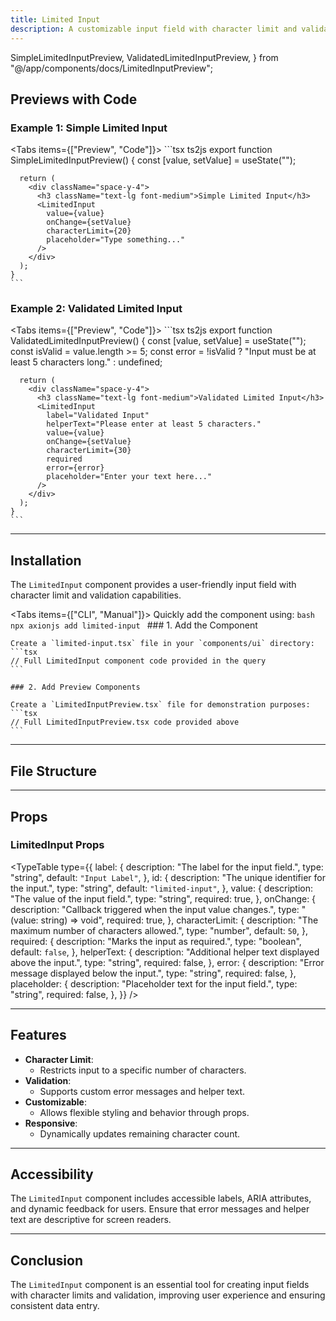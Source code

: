 ```yaml
---
title: Limited Input
description: A customizable input field with character limit and validation support.
---
```


  SimpleLimitedInputPreview,
  ValidatedLimitedInputPreview,
} from "@/app/components/docs/LimitedInputPreview";

## Previews with Code

### Example 1: Simple Limited Input

<Tabs items={["Preview", "Code"]}>
  <Tab value="Preview" className="m-auto h-auto pb-8 content-center">
    <SimpleLimitedInputPreview />
  </Tab>
  <Tab value="Code" className="w-auto h-auto">
    ```tsx ts2js
    export function SimpleLimitedInputPreview() {
      const [value, setValue] = useState("");

      return (
        <div className="space-y-4">
          <h3 className="text-lg font-medium">Simple Limited Input</h3>
          <LimitedInput
            value={value}
            onChange={setValue}
            characterLimit={20}
            placeholder="Type something..."
          />
        </div>
      );
    }
    ```
  </Tab>
</Tabs>

### Example 2: Validated Limited Input

<Tabs items={["Preview", "Code"]}>
  <Tab value="Preview" className="m-auto h-auto pb-8 content-center">
    <ValidatedLimitedInputPreview />
  </Tab>
  <Tab value="Code" className="w-auto h-auto">
    ```tsx ts2js
    export function ValidatedLimitedInputPreview() {
      const [value, setValue] = useState("");
      const isValid = value.length >= 5;
      const error = !isValid ? "Input must be at least 5 characters long." : undefined;

      return (
        <div className="space-y-4">
          <h3 className="text-lg font-medium">Validated Limited Input</h3>
          <LimitedInput
            label="Validated Input"
            helperText="Please enter at least 5 characters."
            value={value}
            onChange={setValue}
            characterLimit={30}
            required
            error={error}
            placeholder="Enter your text here..."
          />
        </div>
      );
    }
    ```
  </Tab>
</Tabs>

---

## Installation

The `LimitedInput` component provides a user-friendly input field with character limit and validation capabilities.

<Tabs items={["CLI", "Manual"]}>
  <Tab value="CLI">
    Quickly add the component using:
    ```bash
    npx axionjs add limited-input
    ```
  </Tab>
  <Tab value="Manual">
    ### 1. Add the Component

    Create a `limited-input.tsx` file in your `components/ui` directory:
    ```tsx
    // Full LimitedInput component code provided in the query
    ```

    ### 2. Add Preview Components

    Create a `LimitedInputPreview.tsx` file for demonstration purposes:
    ```tsx
    // Full LimitedInputPreview.tsx code provided above
    ```
  </Tab>
</Tabs>

---

## File Structure

<Files>
  <Folder name="app" defaultOpen>
    <Folder name="components">
      <Folder name="ui">
        <File name="limited-input.tsx" />
      </Folder>
    </Folder>
  </Folder>
</Files>

---

## Props

### LimitedInput Props

<TypeTable
  type={{
    label: {
      description: "The label for the input field.",
      type: "string",
      default: `"Input Label"`,
    },
    id: {
      description: "The unique identifier for the input.",
      type: "string",
      default: `"limited-input"`,
    },
    value: {
      description: "The value of the input field.",
      type: "string",
      required: true,
    },
    onChange: {
      description: "Callback triggered when the input value changes.",
      type: "(value: string) => void",
      required: true,
    },
    characterLimit: {
      description: "The maximum number of characters allowed.",
      type: "number",
      default: `50`,
    },
    required: {
      description: "Marks the input as required.",
      type: "boolean",
      default: `false`,
    },
    helperText: {
      description: "Additional helper text displayed above the input.",
      type: "string",
      required: false,
    },
    error: {
      description: "Error message displayed below the input.",
      type: "string",
      required: false,
    },
    placeholder: {
      description: "Placeholder text for the input field.",
      type: "string",
      required: false,
    },
  }}
/>

---

## Features

- **Character Limit**:
  - Restricts input to a specific number of characters.
- **Validation**:
  - Supports custom error messages and helper text.
- **Customizable**:
  - Allows flexible styling and behavior through props.
- **Responsive**:
  - Dynamically updates remaining character count.

---

## Accessibility

The `LimitedInput` component includes accessible labels, ARIA attributes, and dynamic feedback for users. Ensure that error messages and helper text are descriptive for screen readers.

---

## Conclusion

The `LimitedInput` component is an essential tool for creating input fields with character limits and validation, improving user experience and ensuring consistent data entry.
